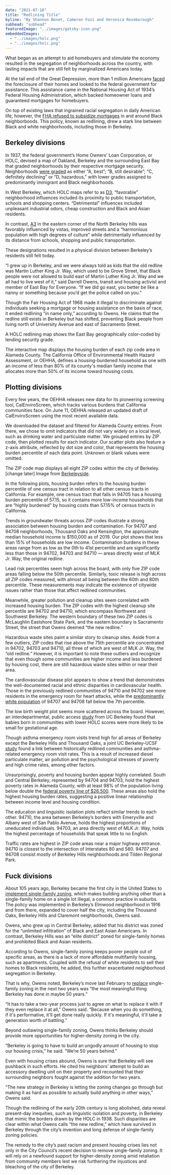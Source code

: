 ```yaml
---
date: "2021-07-18"
title: "Redlining Title"
byline: "By Shannon Bonet, Cameron Fozi and Veronica Roseborough"
subhead: "subhead"
featuredImage: "../images/gatsby-icon.png"
embeddedImages:
  - "../images/holc.png"
  - "../images/holc.png"
---
```



What began as an attempt to aid homebuyers and stimulate the economy resulted in the segregation of neighborhoods across the country, with lasting impacts that are still felt by marginalized Americans today.

At the tail end of the Great Depression, more than 1 million Americans [faced](https://www.history.com/news/housing-segregation-new-deal-program) the foreclosure of their homes and looked to the federal government for assistance. This assistance came in the National Housing Act of 1934’s Federal Housing Administration, which backed homeowner loans and guaranteed mortgages for homebuyers.

On top of existing laws that ingrained racial segregation in daily American life, however, the [FHA refused to subsidize mortgages](https://www.npr.org/2017/05/03/526655831/a-forgotten-history-of-how-the-u-s-government-segregated-america) in and around Black neighborboods. This policy, known as redlining, drew a stark line between Black and white neighborhoods, including those in Berkeley.

## Berkeley divisions

In 1937, the federal government’s Home Owners’ Loan Corporation, or HOLC, devised a map of Oakland, Berkeley and the surrounding East Bay that graded neighborhoods by their respective mortgage security. Neighborhoods [were graded](https://dsl.richmond.edu/panorama/redlining/#loc=5/39.1/-94.58) as either “A, best”; “B, still desirable”; “C, definitely declining” or “D, hazardous,” with lower grades assigned to predominantly immigrant and Black neighborhoods.

In West Berkeley, which HOLC maps refer to as [D3](https://dsl.richmond.edu/panorama/redlining/#loc=14/37.854/-122.286&city=oakland-ca&area=D3&adimage=2/46.68/-136.406), “favorable” neighborhood influences included its proximity to public transportation, schools and shopping centers. “Detrimental” influences included unpleasant industrial odors, cheap construction and Black and Asian residents.

In contrast, [A3](https://dsl.richmond.edu/panorama/redlining/#loc=14/37.882/-122.27&city=oakland-ca&area=A3&adview=full&adimage=2/46.68/-136.406) in the eastern corner of the North Berkeley hills was favorably influenced by vistas, improved streets and a “harmonious population with high degrees of culture” while detrimentally influenced by its distance from schools, shopping and public transportation.

These designations resulted in a physical division between Berkeley’s residents still felt today.

“I grew up in Berkeley, and we were always told as kids that the old redline was Martin Luther King Jr. Way, which used to be Grove Street, that Black people were not allowed to build east of Martin Luther King Jr. Way and we all had to live west of it,” said Darrell Owens, transit and housing activist and member of East Bay for Everyone. “If we did go east, you better be like a nanny or something because you’d get the police called on you.”

Though the Fair Housing Act of 1968 made it illegal to discriminate against individuals seeking a mortgage or housing assistance on the basis of race, it ended redlining “in name only,” according to Owens. He claims that the redline still exists in Berkeley but has shifted, preventing Black people from living north of University Avenue and east of Sacramento Street.

<GatsbyImage alt="HOLC Map" image={getImage(props.localImages[0])} />

A HOLC redlining map shows the East Bay geographically color-coded by lending security
grade.

<RedlineMap />

The interactive map displays the housing burden of each zip code area in Alameda County. The California Office of Environmental Health Hazard Assessment, or OEHHA, defines a housing-burdened household as one with an income of less than 80% of its county's median family income that allocates more than 50% of its income toward housing costs.

## Plotting divisions

Every few years, the OEHHA releases new data for its pioneering screening tool, CalEnviroScreen, which tracks various burdens that California communities face. On June 11, OEHHA released an updated draft of CalEnviroScreen using the most recent available data.

We downloaded the dataset and filtered for Alameda County entries. From there, we chose to omit indicators that did not vary widely on a local level, such as drinking water and particulate matter. We grouped entries by ZIP code, then plotted results for each indicator. Our scatter plots also feature a z-axis attribute, reflected by dot size and color, that represents the housing burden percentile of each data point. Unknown or blank values were omitted.

The ZIP code map displays all eight ZIP codes within the city of Berkeley. [change later] Image from [Berkeleyside](https://www.berkeleyside.org/2010/07/23/berkeley-94703-the-hottest-zip-code-in-the-nation).

In the following plots, housing burden refers to the housing burden percentile of one census tract in relation to all other census tracts in California. For example, one census tract that falls in 94705 has a housing burden percentile of 57.15, so it contains more low-income households that are “highly burdened” by housing costs than 57.15% of census tracts in California.

<WaterPlot />

Trends in groundwater threats across ZIP codes illustrate a strong association between housing burden and contamination. For 94707 and 94708 neighborhoods, Thousand Oaks and Kensington, the approximate median household income is $150,000 as of 2019. Our plot shows that less than 15% of households are low income. Contamination burdens in these areas range from as low as the 0th to 41st percentile and are significantly less than those in 94702, 94703 and 94710 — areas directly west of MLK Jr. Way, the original redline.

<ChemPlot />

Lead risk percentiles seem high across the board, with only five ZIP code areas falling below the 50th percentile. Similarly, toxic release is high across all ZIP codes measured, with almost all being between the 60th and 80th percentile. These measurements may indicate the existence of citywide issues rather than those that affect redlined communities.

Meanwhile, greater pollution and cleanup sites seem correlated with increased housing burden. The ZIP codes with the highest cleanup site percentile are 94702 and 94710, which encompass Northwest and Southwest Berkeley. The western boundary of these two ZIP codes is McLaughlin Eastshore State Park, and the eastern boundary is Sacramento Street, the street that Owens deemed “the new redline.”

Hazardous waste sites paint a similar story to cleanup sites. Aside from a few outliers, ZIP codes that rise above the 75th percentile are concentrated in 94702, 94703 and 94710, all three of which are west of MLK Jr. Way, the “old redline.” However, it is important to note these outliers and recognize that even though some communities are higher income and less burdened by housing cost, there are still hazardous waste sites within or near their area.

<HealthPlot />

The cardiovascular disease plot appears to show a trend that demonstrates the well-documented racial and ethnic disparities in cardiovascular health. Those in the previously redlined communities of 94710 and 94702 see more residents in the emergency room for heart attacks, while the [predominantly white population](https://www.census.gov/quickfacts/kensingtoncdpcalifornia) of 94707 and 94708 fall below the 7th percentile.

The low birth weight plot seems more scattered across the board. However, an interdepartmental, public access [study](https://journals.plos.org/plosone/article?id=10.1371/journal.pone.0237241) from UC Berkeley found that babies born in communities with lower HOLC scores were more likely to be small for gestational age.

Though asthma emergency room visits trend high for all areas of Berkeley except the Berkeley Hills and Thousand Oaks, a joint UC Berkeley-UCSF [study](https://www.atsjournals.org/doi/10.1164/ajrccm-conference.2019.199.1_MeetingAbstracts.A7054) found a link between historically redlined communities and asthma-related emergency room visit rates. This is a result of increased diesel particulate matter, air pollution and the psychological stresses of poverty and high crime rates, among other factors.

<EconPlot />

Unsurprisingly, poverty and housing burden appear highly correlated. South and Central Berkeley, represented by 94704 and 94703, hold the highest poverty rates in Alameda County, with at least 98% of the population living below double the [federal poverty line of $26,500](https://www.medicaid.gov/federal-policy-guidance/downloads/cib031821.pdf). These areas also hold the highest housing burden rates, suggesting a positive linear relationship between income level and housing condition.

The education and linguistic isolation plots reflect similar trends to each other. 94710, the area between Berkeley’s borders with Emeryville and Albany west of San Pablo Avenue, holds the highest proportions of uneducated individuals. 94703, an area directly west of MLK Jr. Way, holds the highest percentage of households that speak little to no English.

Traffic rates are highest in ZIP code areas near a major highway entrance. 94710 is closest to the intersection of Interstates 80 and 580. 94707 and 94708 consist mostly of Berkeley Hills neighborhoods and Tilden Regional Park.

## Fuck divisions

About 105 years ago, Berkeley became the first city in the United States to [implement single-family zoning](https://www.kqed.org/news/11840548/the-racist-history-of-single-family-home-zoning), which makes building anything other than a single-family home on a single lot illegal, a common practice in suburbs.
The policy was implemented in Berkeley’s Elmwood neighborhood in 1916 and from there, expanded to cover half the city, including the Thousand Oaks, Berkeley Hills and Claremont neighborhoods, Owens said.

Owens, who grew up in Central Berkeley, added that his district was zoned for the “unlimited infiltration” of Black and East Asian Americans. In contrast, Berkeley Hills was an “elite district” zoned for single-family homes and prohibited Black and Asian residents.

According to Owens, single-family zoning keeps poorer people out of specific areas, as there is a lack of more affordable multifamily housing, such as apartments. Coupled with the refusal of white residents to sell their homes to Black residents, he added, this further exacerbated neighborhood segregation in Berkeley.

That is why, Owens noted, Berkeley’s move last February to [replace](https://www.dailycal.org/2021/02/24/berkeley-city-council-passes-resolution-to-end-single-family-zoning/) single-family zoning in the next two years was “the most meaningful thing Berkeley has done in maybe 50 years.”

“It has to take a two-year process just to agree on what to replace it with if they even replace it at all,” Owens said. “Because when you do something, if it's performative, it'll get done really quickly. If it's meaningful, it'll take a generation worth of battling.”

Beyond outlawing single-family zoning, Owens thinks Berkeley should provide more opportunities for higher-density zoning in the city.

“Berkeley is going to have to build an ungodly amount of housing to stop our housing crisis,” he said. “We’re 50 years behind.”

Even with housing crises abound, Owens is sure that Berkeley will see pushback in such efforts. He cited his neighbors’ attempt to build an accessory dwelling unit on their property and recounted that their surrounding neighbors fought against the addition for two years.

“The new strategy in Berkeley is letting the zoning changes go through but making it as hard as possible to actually build anything in other ways,” Owens said.

Though the redlining of the early 20th century is long abolished, data reveal present-day inequities, such as linguistic isolation and poverty, in Berkeley that mimic the borders drawn by the HOLC in 1938. Such disparities are clear within what Owens calls “the new redline,” which have survived in Berkeley through the city’s invention and long defense of single-family zoning policies.

The remedy to the city’s past racism and present housing crises lies not only in the City Council’s recent decision to remove single-family zoning. It will rely on a newfound support for higher-density zoning amid retaliation from community members lest we risk furthering the injustices and bleaching of the city of Berkeley.
